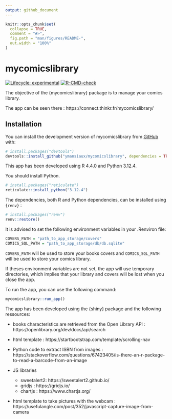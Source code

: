 ```yaml
---
output: github_document
---
```


<!-- README.md is generated from README.Rmd. Please edit that file -->

```r
knitr::opts_chunk$set(
  collapse = TRUE,
  comment = "#>",
  fig.path = "man/figures/README-",
  out.width = "100%"
)
```

# mycomicslibrary

<!-- badges: start -->
[![Lifecycle: experimental](https://img.shields.io/badge/lifecycle-experimental-orange.svg)](https://lifecycle.r-lib.org/articles/stages.html#experimental)
[![R-CMD-check](https://github.com/ymansiaux/mycomicslibrary/actions/workflows/R-CMD-check.yaml/badge.svg)](https://github.com/ymansiaux/mycomicslibrary/actions/workflows/R-CMD-check.yaml)
<!-- badges: end -->

The objective of the {mycomicslibrary} package is to manage your comics library.

The app can be seen there : https://connect.thinkr.fr/mycomicslibrary/

## Installation

You can install the development version of mycomicslibrary from [GitHub](https://github.com/) with:

``` r
# install.packages("devtools")
devtools::install_github("ymansiaux/mycomicslibrary", dependencies = TRUE)
```

This app has been developed using R 4.4.0 and Python 3.12.4.

You should install Python.

``` r
# install.packages("reticulate")
reticulate::install_python("3.12.4")
```

The dependencies, both R and Python dependencies, can be installed using `{renv}` :

``` r
# install.packages("renv")
renv::restore()
```

It is advised to set the following environment variables in your .Renviron file:

``` r
COVERS_PATH = "path_to_app_storage/covers"
COMICS_SQL_PATH = "path_to_app_storage/db/db.sqlite"
```

`COVERS_PATH` will be used to store your books covers and `COMICS_SQL_PATH` will be used to store your comics library.

If theses environment variables are not set, the app will use temporary directories, which implies that your library and covers will be lost when you close the app.

To run the app, you can use the following command:

``` r
mycomicslibrary::run_app()
```

The app has been developed using the {shiny} package and the following ressources:

- books characteristics are retrieved from the Open Library API : https://openlibrary.org/dev/docs/api/search

- html template : https://startbootstrap.com/template/scrolling-nav

- Python code to extract ISBN from images : https://stackoverflow.com/questions/67423405/is-there-an-r-package-to-read-a-barcode-from-an-image

- JS libraries
  - sweetalert2: https://sweetalert2.github.io/
  - gridjs : https://gridjs.io/
  - chartjs : https://www.chartjs.org/
  
- html template to take pictures with the webcam : https://usefulangle.com/post/352/javascript-capture-image-from-camera


